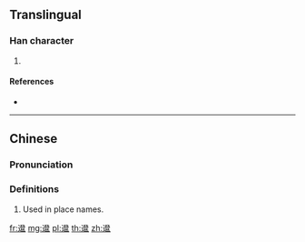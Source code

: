 {{character info/new}}
==Translingual==

===Han character===
{{Han char|rn=162|rad=辵|as=12|sn=16|four=37301|canj=YNOT}}

# {{defn|Han|sort=辵12}}

====References====
* {{Han ref|kx=1266.260|hdz=63887.010|uh=9086|ud=36998|bh=EBD3|bd=60371}}

----

==Chinese==
{{zh-forms}}

===Pronunciation===
{{zh-pron
|m=téng
|c=tang4
|cat=
}}

===Definitions===
{{zh-hanzi}}

# Used in place names.
#: {{zh-x|^鐸羅 望 既 失 ^邆川|Duó​luó​ expecting to lose '''Téng'''chuān​|CL|ref={{RQ:Manshu|4|The Shùn​ Barbarians (順蠻)|10}}}}

[[fr:邆]]
[[mg:邆]]
[[pl:邆]]
[[th:邆]]
[[zh:邆]]